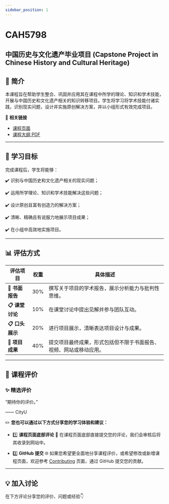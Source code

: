 ```yaml
---
sidebar_position: 1
---
```


# CAH5798
## 中国历史与文化遗产毕业项目 (Capstone Project in Chinese History and Cultural Heritage)

## **📘 简介**
本课程旨在帮助学生整合、巩固并应用其在课程中所学的理论、知识和学术技能，开展与中国历史和文化遗产相关的知识转移项目。学生将学习将学术技能付诸实践，识别现实问题，设计并实施原创解决方案，并以小组形式有效完成项目。

🔗 **相关链接**
- [课程页面](https://www.cityu.edu.hk/catalogue/pg/202425/course/CAH5798.htm)
- [课程大纲 PDF](https://www.cityu.edu.hk/catalogue/pg/202425/course/CAH5798.pdf)

---

## **🎯 学习目标**

完成课程后，学生将能够：

✔️ 识别与中国历史和文化遗产相关的现实问题；

✔️ 运用所学理论、知识和学术技能解决这些问题；

✔️ 设计原创且富有创造力的解决方案；

✔️ 清晰、精确且有说服力地展示项目成果；

✔️ 在小组中高效地实施项目。

---

## **📊 评估方式**

| **评估项目**         | **权重** | **具体描述**                                                                                       |
|---------------------|---------|---------------------------------------------------------------------------------------------------|
| **📂 书面报告**       | 30%     | 撰写关于项目的学术报告，展示分析能力与批判性思维。                                                     |
| **📋 课堂讨论**       | 10%     | 在课堂讨论中提出见解并参与团队互动。                                                                   |
| **📋 口头展示**       | 20%     | 进行项目展示，清晰表达项目设计与成果。                                                                 |
| **📂 项目成果**       | 40%     | 提交项目最终成果，形式包括但不限于书面报告、视频、网站或移动应用。                                           |

---

## **💬 课程评价**

### ✨ **精选评价**
<div className={commentStyles.commentBox}>
    <p className={commentStyles.commentText}>
        “期待你的评价。”
    </p>
    <p className={commentStyles.commentAuthor}>—— CityU</p>
</div>

✏️ **您也可以通过以下方式分享您的学习体验和建议：**

- 1️⃣ **课程页面底部评论**
💬 在课程页面底部直接提交您的评论，我们会审核后将其收录到网站中。

- 2️⃣ **GitHub 提交**
🌐 如果您希望更全面地分享课程评价，或希望修改或新增课程页面，欢迎参考 [Contributing](https://penjc.github.io/cityU-navigator/contributing) 页面，通过 GitHub 提交您的贡献。

---

## **💡 加入讨论**

在下方评论分享您的评价、问题或经验👇
<Utterances />
